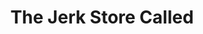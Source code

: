 ---
slug: jamaican
title: The Jerk Store Called
description: Jamaican jerk wings with a next gen drizzle of spicy tangy bbq sauce. Served with jerk bbq banana, coconut rice and a pineapple salsa. (GF)
thumbnail: /images/jamaican.png
---